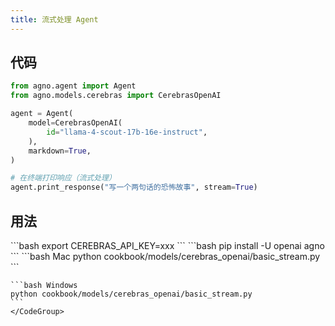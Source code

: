 ```yaml
---
title: 流式处理 Agent
---
```


## 代码

```python cookbook/models/cerebras_openai/basic_stream.py
from agno.agent import Agent
from agno.models.cerebras import CerebrasOpenAI

agent = Agent(
    model=CerebrasOpenAI(
        id="llama-4-scout-17b-16e-instruct",
    ),
    markdown=True,
)

# 在终端打印响应（流式处理）
agent.print_response("写一个两句话的恐怖故事", stream=True)
```

## 用法

<Steps>
  <Snippet file="create-venv-step.mdx" />

  <Step title="设置您的 API 密钥">
    ```bash
    export CEREBRAS_API_KEY=xxx
    ```
  </Step>

  <Step title="安装库">
    ```bash
    pip install -U openai agno
    ```
  </Step>

  <Step title="运行 Agent">
    <CodeGroup>
    ```bash Mac
    python cookbook/models/cerebras_openai/basic_stream.py
    ```

    ```bash Windows
    python cookbook/models/cerebras_openai/basic_stream.py
    ```
    </CodeGroup>
  </Step>
</Steps>